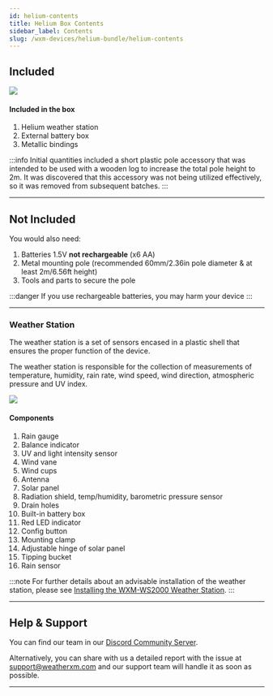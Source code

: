 ```yaml
---
id: helium-contents
title: Ηelium Box Contents
sidebar_label: Contents
slug: /wxm-devices/helium-bundle/helium-contents
---
```



## Included

<div class="explanation">
  <img src={useBaseUrl("img/wxm-devices/helium-bundle/contents.svg")} />
  <div>
    <h4>Included in the box</h4>
    <ol>
      <li>Helium weather station</li>
      <li>External battery box </li>
      <li>Metallic bindings</li>
    </ol>
  </div>
</div>

:::info
Initial quantities included a short plastic pole accessory that was intended to be used with a wooden log to increase the total pole height to 2m. It was discovered that this accessory was not being utilized effectively, so it was removed from subsequent batches.
:::

<hr/>

## Not Included

You would also need:
1. Batteries  1.5V **not rechargeable** (x6 AA)
1. Metal mounting pole (recommended 60mm/2.36in pole diameter & at least 2m/6.56ft height)
1. Tools and parts to secure the pole

:::danger
If you use rechargeable batteries, you may harm your device
:::

<hr/>

### Weather Station

The weather station is a set of sensors encased in a plastic shell that ensures the proper function of the device.

The weather station is responsible for the collection of measurements of temperature, humidity, rain rate, wind speed, wind direction, atmospheric pressure and UV index.


<div class="explanation two-columns">
    <img src={useBaseUrl("/img/wxm-devices/helium-bundle/ws2000a_b-parts.svg")} />

<h4>Components</h4>
    <div>
      <ol>
      <li>Rain gauge</li>
      <li>Balance indicator</li>
      <li>UV and light intensity sensor</li>
      <li>Wind vane</li>
      <li>Wind cups</li>
      <li>Antenna</li>
      <li>Solar panel</li>
      <li>Radiation shield, temp/humidity, barometric pressure sensor</li>
      <li>Drain holes</li>
      <li>Built-in battery box</li>
      <li>Red LED indicator</li>
      <li>Config button</li>
      <li>Mounting clamp</li>
      <li>Adjustable hinge of solar panel</li>
      <li>Tipping bucket</li>
      <li>Rain sensor</li>
      </ol>
    </div>
</div>

:::note
For further details about an advisable installation of the weather station, please see [Installing the WXM-WS2000 Weather Station](/wxm-devices/helium-bundle/helium-install-weather-station).
:::
<hr/>

## Help & Support

<p>You can find our team in our <a href="https://weatherxm.com/discord" target="_blank" rel="noopener noreferrer">Discord Community Server</a>.</p>

Alternatively, you can share with us a detailed report with the issue at support@weatherxm.com and our support team will handle it as soon as possible.

<hr/>
